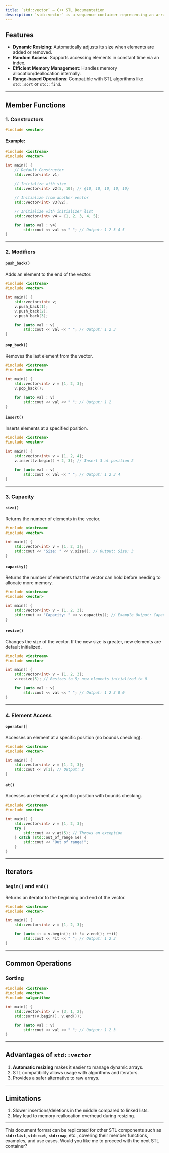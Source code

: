 ```yaml
---
title: `std::vector` – C++ STL Documentation
description: `std::vector` is a sequence container representing an array that can grow in size dynamically. It provides random access to elements, and its size is automatically adjusted as elements are inserted or removed
---
```


## Features

- **Dynamic Resizing**: Automatically adjusts its size when elements are added or removed.
- **Random Access**: Supports accessing elements in constant time via an index.
- **Efficient Memory Management**: Handles memory allocation/deallocation internally.
- **Range-based Operations**: Compatible with STL algorithms like `std::sort` or `std::find`.

---

## Member Functions

### 1. **Constructors**

```cpp
#include <vector>
```

#### Example:

```cpp:vector_constructors.cpp
#include <iostream>
#include <vector>

int main() {
    // Default Constructor
    std::vector<int> v1;

    // Initialize with size
    std::vector<int> v2(5, 10); // {10, 10, 10, 10, 10}

    // Initialize from another vector
    std::vector<int> v3(v2);

    // Initialize with initializer list
    std::vector<int> v4 = {1, 2, 3, 4, 5};

    for (auto val : v4)
        std::cout << val << " "; // Output: 1 2 3 4 5
}
```

---

### 2. **Modifiers**

#### **`push_back()`**
Adds an element to the end of the vector.

```cpp:vector_push_back.cpp
#include <iostream>
#include <vector>

int main() {
    std::vector<int> v;
    v.push_back(1);
    v.push_back(2);
    v.push_back(3);

    for (auto val : v)
        std::cout << val << " "; // Output: 1 2 3
}
```

#### **`pop_back()`**
Removes the last element from the vector.

```cpp:vector_pop_back.cpp
#include <iostream>
#include <vector>

int main() {
    std::vector<int> v = {1, 2, 3};
    v.pop_back();

    for (auto val : v)
        std::cout << val << " "; // Output: 1 2
}
```

#### **`insert()`**
Inserts elements at a specified position.

```cpp:vector_insert.cpp
#include <iostream>
#include <vector>

int main() {
    std::vector<int> v = {1, 2, 4};
    v.insert(v.begin() + 2, 3); // Insert 3 at position 2

    for (auto val : v)
        std::cout << val << " "; // Output: 1 2 3 4
}
```

---

### 3. **Capacity**

#### **`size()`**
Returns the number of elements in the vector.

```cpp:vector_size.cpp
#include <iostream>
#include <vector>

int main() {
    std::vector<int> v = {1, 2, 3};
    std::cout << "Size: " << v.size(); // Output: Size: 3
}
```

#### **`capacity()`**
Returns the number of elements that the vector can hold before needing to allocate more memory.

```cpp:vector_capacity.cpp
#include <iostream>
#include <vector>

int main() {
    std::vector<int> v = {1, 2, 3};
    std::cout << "Capacity: " << v.capacity(); // Example Output: Capacity: 4
}
```

#### **`resize()`**
Changes the size of the vector. If the new size is greater, new elements are default initialized.

```cpp:vector_resize.cpp
#include <iostream>
#include <vector>

int main() {
    std::vector<int> v = {1, 2, 3};
    v.resize(5); // Resizes to 5; new elements initialized to 0

    for (auto val : v)
        std::cout << val << " "; // Output: 1 2 3 0 0
}
```

---

### 4. **Element Access**

#### **`operator[]`**
Accesses an element at a specific position (no bounds checking).

```cpp:vector_operator_access.cpp
#include <iostream>
#include <vector>

int main() {
    std::vector<int> v = {1, 2, 3};
    std::cout << v[1]; // Output: 2
}
```

#### **`at()`**
Accesses an element at a specific position with bounds checking.

```cpp:vector_at.cpp
#include <iostream>
#include <vector>

int main() {
    std::vector<int> v = {1, 2, 3};
    try {
        std::cout << v.at(5); // Throws an exception
    } catch (std::out_of_range &e) {
        std::cout << "Out of range!";
    }
}
```

---

## Iterators

### **`begin()` and `end()`**
Returns an iterator to the beginning and end of the vector.

```cpp:vector_iterators.cpp
#include <iostream>
#include <vector>

int main() {
    std::vector<int> v = {1, 2, 3};

    for (auto it = v.begin(); it != v.end(); ++it)
        std::cout << *it << " "; // Output: 1 2 3
}
```

---

## Common Operations

### **Sorting**

```cpp:vector_sort.cpp
#include <iostream>
#include <vector>
#include <algorithm>

int main() {
    std::vector<int> v = {3, 1, 2};
    std::sort(v.begin(), v.end());

    for (auto val : v)
        std::cout << val << " "; // Output: 1 2 3
}
```

---

## Advantages of `std::vector`

1. **Automatic resizing** makes it easier to manage dynamic arrays.
2. STL compatibility allows usage with algorithms and iterators.
3. Provides a safer alternative to raw arrays.

---

## Limitations

1. Slower insertions/deletions in the middle compared to linked lists.
2. May lead to memory reallocation overhead during resizing.

---

This document format can be replicated for other STL components such as **`std::list`**, **`std::set`**, **`std::map`**, etc., covering their member functions, examples, and use cases. Would you like me to proceed with the next STL container?
